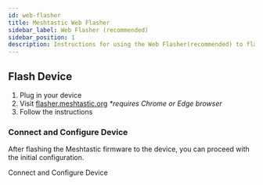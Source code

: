 ```yaml
---
id: web-flasher
title: Meshtastic Web Flasher
sidebar_label: Web Flasher (recommended)
sidebar_position: 1
description: Instructions for using the Web Flasher(recommended) to flash Meshtastic firmware to an ESP32 chipset device.
---
```



## Flash Device

1. Plug in your device
2. Visit [flasher.meshtastic.org](https://flasher.meshtastic.org) _\*requires Chrome or Edge browser_
3. Follow the instructions

### Connect and Configure Device

After flashing the Meshtastic firmware to the device, you can proceed with the initial configuration.

<div className="indexCtasBody">
  <Link
    className={"button button--outline button--lg cta--button"}
    style={{ fontSize: '0.8em', padding: '8px 16px' }}
    to={"/docs/getting-started/quick-start/"}
  >
    Connect and Configure Device
  </Link>
</div>
